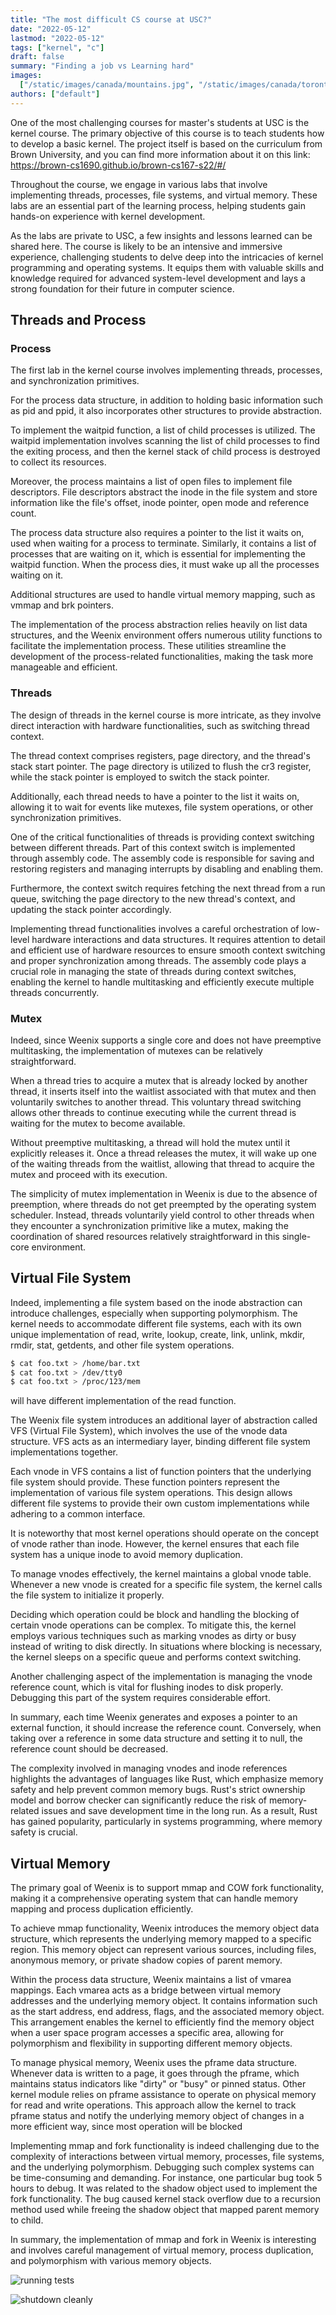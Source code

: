 ```yaml
---
title: "The most difficult CS course at USC?"
date: "2022-05-12"
lastmod: "2022-05-12"
tags: ["kernel", "c"]
draft: false
summary: "Finding a job vs Learning hard"
images:
  ["/static/images/canada/mountains.jpg", "/static/images/canada/toronto.jpg"]
authors: ["default"]
---
```


<TOCInline toc={props.toc} exclude="Overview" toHeading={2} />

One of the most challenging courses for master's students at USC is the kernel course. The primary objective of this course is to teach students how to develop a basic kernel. The project itself is based on the curriculum from Brown University, and you can find more information about it on this link: https://brown-cs1690.github.io/brown-cs167-s22/#/

Throughout the course, we engage in various labs that involve implementing threads, processes, file systems, and virtual memory. These labs are an essential part of the learning process, helping students gain hands-on experience with kernel development.

As the labs are private to USC, a few insights and lessons learned can be shared here. The course is likely to be an intensive and immersive experience, challenging students to delve deep into the intricacies of kernel programming and operating systems. It equips them with valuable skills and knowledge required for advanced system-level development and lays a strong foundation for their future in computer science.

## Threads and Process

### Process

The first lab in the kernel course involves implementing threads, processes, and synchronization primitives.

For the process data structure, in addition to holding basic information such as pid and ppid, it also incorporates other structures to provide abstraction.

To implement the waitpid function, a list of child processes is utilized. The waitpid implementation involves scanning the list of child processes to find the exiting process, and then the kernel stack of child process is destroyed to collect its resources.

Moreover, the process maintains a list of open files to implement file descriptors. File descriptors abstract the inode in the file system and store information like the file's offset, inode pointer, open mode and reference count.

The process data structure also requires a pointer to the list it waits on, used when waiting for a process to terminate. Similarly, it contains a list of processes that are waiting on it, which is essential for implementing the waitpid function. When the process dies, it must wake up all the processes waiting on it.

Additional structures are used to handle virtual memory mapping, such as vmmap and brk pointers.

The implementation of the process abstraction relies heavily on list data structures, and the Weenix environment offers numerous utility functions to facilitate the implementation process. These utilities streamline the development of the process-related functionalities, making the task more manageable and efficient.

### Threads

The design of threads in the kernel course is more intricate, as they involve direct interaction with hardware functionalities, such as switching thread context.

The thread context comprises registers, page directory, and the thread's stack start pointer. The page directory is utilized to flush the cr3 register, while the stack pointer is employed to switch the stack pointer.

Additionally, each thread needs to have a pointer to the list it waits on, allowing it to wait for events like mutexes, file system operations, or other synchronization primitives.

One of the critical functionalities of threads is providing context switching between different threads. Part of this context switch is implemented through assembly code. The assembly code is responsible for saving and restoring registers and managing interrupts by disabling and enabling them.

Furthermore, the context switch requires fetching the next thread from a run queue, switching the page directory to the new thread's context, and updating the stack pointer accordingly.

Implementing thread functionalities involves a careful orchestration of low-level hardware interactions and data structures. It requires attention to detail and efficient use of hardware resources to ensure smooth context switching and proper synchronization among threads. The assembly code plays a crucial role in managing the state of threads during context switches, enabling the kernel to handle multitasking and efficiently execute multiple threads concurrently.

### Mutex

Indeed, since Weenix supports a single core and does not have preemptive multitasking, the implementation of mutexes can be relatively straightforward.

When a thread tries to acquire a mutex that is already locked by another thread, it inserts itself into the waitlist associated with that mutex and then voluntarily switches to another thread. This voluntary thread switching allows other threads to continue executing while the current thread is waiting for the mutex to become available.

Without preemptive multitasking, a thread will hold the mutex until it explicitly releases it. Once a thread releases the mutex, it will wake up one of the waiting threads from the waitlist, allowing that thread to acquire the mutex and proceed with its execution.

The simplicity of mutex implementation in Weenix is due to the absence of preemption, where threads do not get preempted by the operating system scheduler. Instead, threads voluntarily yield control to other threads when they encounter a synchronization primitive like a mutex, making the coordination of shared resources relatively straightforward in this single-core environment.

## Virtual File System

Indeed, implementing a file system based on the inode abstraction can introduce challenges, especially when supporting polymorphism. The kernel needs to accommodate different file systems, each with its own unique implementation of read, write, lookup, create, link, unlink, mkdir, rmdir, stat, getdents, and other file system operations.

```bash
$ cat foo.txt > /home/bar.txt
$ cat foo.txt > /dev/tty0
$ cat foo.txt > /proc/123/mem
```

will have different implementation of the read function.

The Weenix file system introduces an additional layer of abstraction called VFS (Virtual File System), which involves the use of the vnode data structure. VFS acts as an intermediary layer, binding different file system implementations together.

Each vnode in VFS contains a list of function pointers that the underlying file system should provide. These function pointers represent the implementation of various file system operations. This design allows different file systems to provide their own custom implementations while adhering to a common interface.

It is noteworthy that most kernel operations should operate on the concept of vnode rather than inode. However, the kernel ensures that each file system has a unique inode to avoid memory duplication.

To manage vnodes effectively, the kernel maintains a global vnode table. Whenever a new vnode is created for a specific file system, the kernel calls the file system to initialize it properly.

Deciding which operation could be block and handling the blocking of certain vnode operations can be complex. To mitigate this, the kernel employs various techniques such as marking vnodes as dirty or busy instead of writing to disk directly. In situations where blocking is necessary, the kernel sleeps on a specific queue and performs context switching.

Another challenging aspect of the implementation is managing the vnode reference count, which is vital for flushing inodes to disk properly. Debugging this part of the system requires considerable effort.

In summary, each time Weenix generates and exposes a pointer to an external function, it should increase the reference count. Conversely, when taking over a reference in some data structure and setting it to null, the reference count should be decreased.

The complexity involved in managing vnodes and inode references highlights the advantages of languages like Rust, which emphasize memory safety and help prevent common memory bugs. Rust's strict ownership model and borrow checker can significantly reduce the risk of memory-related issues and save development time in the long run. As a result, Rust has gained popularity, particularly in systems programming, where memory safety is crucial.

## Virtual Memory

The primary goal of Weenix is to support mmap and COW fork functionality, making it a comprehensive operating system that can handle memory mapping and process duplication efficiently.

To achieve mmap functionality, Weenix introduces the memory object data structure, which represents the underlying memory mapped to a specific region. This memory object can represent various sources, including files, anonymous memory, or private shadow copies of parent memory.

Within the process data structure, Weenix maintains a list of vmarea mappings. Each vmarea acts as a bridge between virtual memory addresses and the underlying memory object. It contains information such as the start address, end address, flags, and the associated memory object. This arrangement enables the kernel to efficiently find the memory object when a user space program accesses a specific area, allowing for polymorphism and flexibility in supporting different memory objects.

To manage physical memory, Weenix uses the pframe data structure. Whenever data is written to a page, it goes through the pframe, which maintains status indicators like "dirty" or "busy" or pinned status. Other kernel module relies on pframe assistance to operate on physical memory for read and write operations. This approach allow the kernel to track pframe status and notify the underlying memory object of changes in a more efficient way, since most operation will be blocked

Implementing mmap and fork functionality is indeed challenging due to the complexity of interactions between virtual memory, processes, file systems, and the underlying polymorphism. Debugging such complex systems can be time-consuming and demanding. For instance, one particular bug took 5 hours to debug. It was related to the shadow object used to implement the fork functionality. The bug caused kernel stack overflow due to a recursion method used while freeing the shadow object that mapped parent memory to child.

In summary, the implementation of mmap and fork in Weenix is interesting and involves careful management of virtual memory, process duplication, and polymorphism with various memory objects.

![running tests](/static/images/weenix/running.png)

![shutdown cleanly](/static/images/weenix/finish.png)
